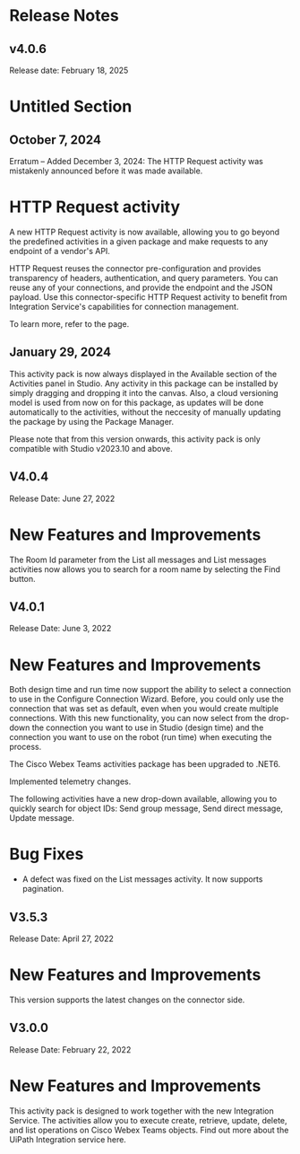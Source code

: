 ﻿# Release Notes


## v4.0.6

Release date: February 18, 2025

# Untitled Section


## October 7, 2024

Erratum – Added December 3, 2024: The HTTP Request activity was
            mistakenly announced before it was made available.

# HTTP Request activity

A new HTTP Request activity is now available, allowing you to go beyond the
                predefined activities in a given package and make requests to any endpoint of a
                vendor's API.

HTTP Request reuses the connector pre-configuration and provides transparency
                of headers, authentication, and query parameters. You can reuse any of your
                connections, and provide the endpoint and the JSON payload. Use this
                connector-specific HTTP Request activity to benefit from Integration
                Service's capabilities for connection management.

To learn more, refer to the  page.


## January 29, 2024

This activity pack is now always displayed in the Available section of the Activities panel in Studio. Any activity in this package can be installed by simply dragging and dropping it into the canvas. Also, a cloud versioning model is used from now on for this package, as updates will be done automatically to the activities, without the neccesity of manually updating the package by using the Package Manager.

Please note that from this version onwards, this activity pack is only compatible with Studio v2023.10 and above.


## V4.0.4

Release Date: June 27, 2022

# New Features and Improvements

The Room Id parameter from the List all messages and List messages activities now allows you to search for a room name by selecting the Find button.


## V4.0.1

Release Date: June 3, 2022

# New Features and Improvements

Both design time and run time now support the ability to select a connection to use in the Configure Connection Wizard. Before, you could only use the connection that was set as default, even when you would create multiple connections. With this new functionality, you can now select from the drop-down the connection you want to use in Studio (design time) and the connection you want to use on the robot (run time) when executing the process.

The Cisco Webex Teams activities package has been upgraded to .NET6.

Implemented telemetry changes.

The following activities have a new drop-down available, allowing you to quickly search for object IDs: Send group message, Send direct message, Update message.

# Bug Fixes

* A defect was fixed on the List messages activity. It now supports pagination.


## V3.5.3

Release Date: April 27, 2022

# New Features and Improvements

This version supports the latest changes on the connector side.


## V3.0.0

Release Date: February 22, 2022

# New Features and Improvements

This activity pack is designed to work together with the new Integration Service. The activities allow you to execute create, retrieve, update, delete, and list operations on Cisco Webex Teams objects. Find out more about the UiPath Integration service here.

